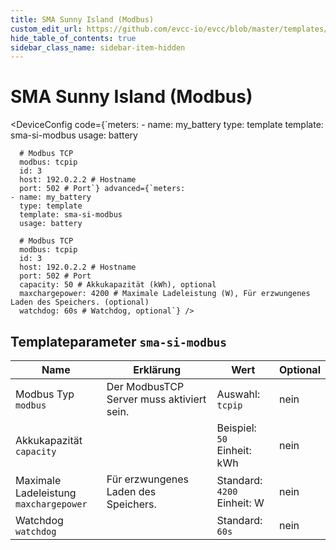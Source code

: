 ```yaml
---
title: SMA Sunny Island (Modbus)
custom_edit_url: https://github.com/evcc-io/evcc/blob/master/templates/definition/meter/sma-si-modbus.yaml
hide_table_of_contents: true
sidebar_class_name: sidebar-item-hidden
---
```



# SMA Sunny Island (Modbus)

<div className="device-detail-container">
  <div className="device-detail-content">
    <DeviceFeatures features="battery-control" />

<DeviceConfig code={`meters:
    - name: my_battery
      type: template
      template: sma-si-modbus
      usage: battery
      
      # Modbus TCP
      modbus: tcpip
      id: 3
      host: 192.0.2.2 # Hostname
      port: 502 # Port`} advanced={`meters:
    - name: my_battery
      type: template
      template: sma-si-modbus
      usage: battery
      
      # Modbus TCP
      modbus: tcpip
      id: 3
      host: 192.0.2.2 # Hostname
      port: 502 # Port
      capacity: 50 # Akkukapazität (kWh), optional
      maxchargepower: 4200 # Maximale Ladeleistung (W), Für erzwungenes Laden des Speichers. (optional)
      watchdog: 60s # Watchdog, optional`} />
  </div>
  <div className="device-detail-icon">
    <evcc-icon
      type="meter"
      name="sma-sunny-island-modbus"
      size="400px"
      alt="SMA Sunny Island (Modbus)"
      className="device-detail-icon-img"
    ></evcc-icon>
  </div>
</div>

## Templateparameter `sma-si-modbus`

| Name | Erklärung | Wert | Optional |
|-----------|-----------|------|----------|
| Modbus Typ<br/>`modbus` | Der ModbusTCP Server muss aktiviert sein. | Auswahl: `tcpip` | nein |
| Akkukapazität<br/>`capacity` |  | Beispiel: `50`<br/>Einheit: kWh | nein |
| Maximale Ladeleistung<br/>`maxchargepower` | Für erzwungenes Laden des Speichers. | Standard: `4200`<br/>Einheit: W | nein |
| Watchdog<br/>`watchdog` |  | Standard: `60s` | nein |

